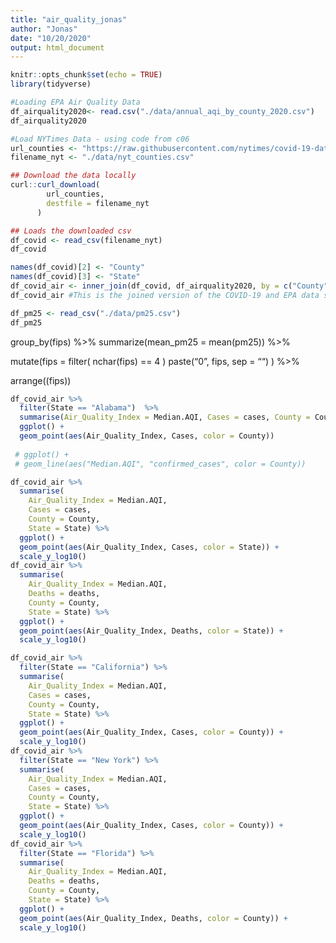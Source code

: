 ```yaml
---
title: "air_quality_jonas"
author: "Jonas"
date: "10/20/2020"
output: html_document
---
```


```r
knitr::opts_chunk$set(echo = TRUE)
library(tidyverse)

```



```r

#Loading EPA Air Quality Data
df_airquality2020<- read.csv("./data/annual_aqi_by_county_2020.csv")
df_airquality2020

#Load NYTimes Data - using code from c06
url_counties <- "https://raw.githubusercontent.com/nytimes/covid-19-data/master/live/us-counties.csv"
filename_nyt <- "./data/nyt_counties.csv"

## Download the data locally
curl::curl_download(
        url_counties,
        destfile = filename_nyt
      )

## Loads the downloaded csv
df_covid <- read_csv(filename_nyt)
df_covid
```


```r
names(df_covid)[2] <- "County"
names(df_covid)[3] <- "State"
df_covid_air <- inner_join(df_covid, df_airquality2020, by = c("County", "State"))
df_covid_air #This is the joined version of the COVID-19 and EPA data set

```

```r
df_pm25 <- read_csv("./data/pm25.csv")
df_pm25
```
  group_by(fips) %>% 
  summarize(mean_pm25 = mean(pm25)) %>% 

  mutate(fips = filter(
                        nchar(fips) == 4
                )
           paste("0", fips, sep = "")
  ) %>%
  
  arrange((fips))


```r
df_covid_air %>%
  filter(State == "Alabama")  %>%
  summarise(Air_Quality_Index = Median.AQI, Cases = cases, County = County) %>%
  ggplot() +
  geom_point(aes(Air_Quality_Index, Cases, color = County))
  
 # ggplot() +
 # geom_line(aes("Median.AQI", "confirmed_cases", color = County))


```



```r
df_covid_air %>%
  summarise(
    Air_Quality_Index = Median.AQI,
    Cases = cases,
    County = County,
    State = State) %>%
  ggplot() +
  geom_point(aes(Air_Quality_Index, Cases, color = State)) +
  scale_y_log10()
df_covid_air %>%
  summarise(
    Air_Quality_Index = Median.AQI,
    Deaths = deaths,
    County = County,
    State = State) %>%
  ggplot() +
  geom_point(aes(Air_Quality_Index, Deaths, color = State)) +
  scale_y_log10()
```
 
```r
df_covid_air %>%
  filter(State == "California") %>%
  summarise(
    Air_Quality_Index = Median.AQI,
    Cases = cases,
    County = County,
    State = State) %>%
  ggplot() +
  geom_point(aes(Air_Quality_Index, Cases, color = County)) +
  scale_y_log10()
df_covid_air %>%
  filter(State == "New York") %>%
  summarise(
    Air_Quality_Index = Median.AQI,
    Cases = cases,
    County = County,
    State = State) %>%
  ggplot() +
  geom_point(aes(Air_Quality_Index, Cases, color = County)) +
  scale_y_log10()
df_covid_air %>%
  filter(State == "Florida") %>%
  summarise(
    Air_Quality_Index = Median.AQI,
    Deaths = deaths,
    County = County,
    State = State) %>%
  ggplot() +
  geom_point(aes(Air_Quality_Index, Deaths, color = County)) +
  scale_y_log10()
```





